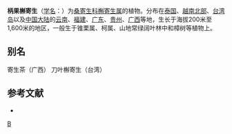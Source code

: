 {{Speciesbox 
| genus = Viscum
| species = multinerve
| authority = ([[早田文藏|Hayata]]) [[早田文藏|Hayata]], 1915
}}
'''柄果槲寄生'''（[[学名|学名]]：{{lang|la|''Viscum multinerve''}}）为[[桑寄生科|桑寄生科]][[槲寄生属|槲寄生属]]的植物。分布在[[泰国|泰国]]、[[越南北部|越南北部]]、[[台湾岛|台湾岛]]以及[[中国大陆|中国大陆]]的[[云南|云南]]、[[福建|福建]]、[[广东|广东]]、[[贵州|贵州]]、[[广西|广西]]等地，生长于海拔200米至1,600米的地区，一般生于锥栗属、柯属、山地常绿阔叶林中和樟树等植物上。

== 别名 ==
寄生茶（广西） 刀叶槲寄生（台湾）

== 参考文献 ==
<div class="references-small">
* {{cite web| url =http://www.bioinfo.cn/db05/KmzwSpecies.php?action=view&id=23838| title =柄果槲寄生| work =《中国高等植物数据库全库》| publisher =中国科学院微生物研究所| author =昆明植物研究所| accessdate =2009-02-25| archive-date =2016-03-05| archive-url =https://web.archive.org/web/20160305034841/http://www.bioinfo.cn/db05/KmzwSpecies.php?action=view&id=23838| dead-url =yes}}
</div>
{{Taxonbar|from=Q11107951}}

{{DEFAULTSORT:Viscum multinerve}}
[[Category:槲寄生属|B]]